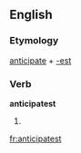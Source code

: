 ==English==

===Etymology===
[[anticipate]] + [[-est]]

===Verb===
'''anticipatest'''

# {{context|archaic|lang=en}} {{second-person singular of|anticipate}}

[[fr:anticipatest]]